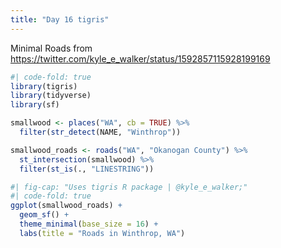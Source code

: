 ```yaml
---
title: "Day 16 tigris"
---
```


Minimal Roads from [https://twitter.com/kyle_e_walker/status/1592857115928199169](https://twitter.com/kyle_e_walker/status/1592857115928199169)


```r
#| code-fold: true
library(tigris)
library(tidyverse)
library(sf)

smallwood <- places("WA", cb = TRUE) %>%
  filter(str_detect(NAME, "Winthrop"))

smallwood_roads <- roads("WA", "Okanogan County") %>%
  st_intersection(smallwood) %>%
  filter(st_is(., "LINESTRING"))
```

```r
#| fig-cap: "Uses tigris R package | @kyle_e_walker;"
#| code-fold: true
ggplot(smallwood_roads) + 
  geom_sf() + 
  theme_minimal(base_size = 16) + 
  labs(title = "Roads in Winthrop, WA")
```